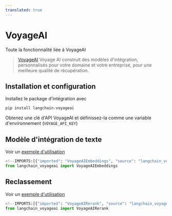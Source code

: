 ```yaml
---
translated: true
---
```


# VoyageAI

Toute la fonctionnalité liée à VoyageAI

>[VoyageAI](https://www.voyageai.com/) Voyage AI construit des modèles d'intégration, personnalisés pour votre domaine et votre entreprise, pour une meilleure qualité de récupération.

## Installation et configuration

Installez le package d'intégration avec

```bash
pip install langchain-voyageai
```

Obtenez une clé d'API VoyageAI et définissez-la comme une variable d'environnement (`VOYAGE_API_KEY`)

## Modèle d'intégration de texte

Voir un [exemple d'utilisation](/docs/integrations/text_embedding/voyageai)

```python
<!--IMPORTS:[{"imported": "VoyageAIEmbeddings", "source": "langchain_voyageai", "docs": "https://api.python.langchain.com/en/latest/embeddings/langchain_voyageai.embeddings.VoyageAIEmbeddings.html", "title": "VoyageAI"}]-->
from langchain_voyageai import VoyageAIEmbeddings
```

## Reclassement

Voir un [exemple d'utilisation](/docs/integrations/document_transformers/voyageai-reranker)

```python
<!--IMPORTS:[{"imported": "VoyageAIRerank", "source": "langchain_voyageai", "docs": "https://api.python.langchain.com/en/latest/rerank/langchain_voyageai.rerank.VoyageAIRerank.html", "title": "VoyageAI"}]-->
from langchain_voyageai import VoyageAIRerank
```

